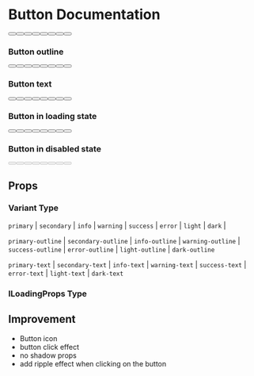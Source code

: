 
<Meta title="Components/Button" component={Button}/>

# Button Documentation
<Preview>
  <Story name="Button">
    <div style={{
      display: 'flex', 
      justifyContent: 'center', 
      alignItems: 'center', 
      gap: '1rem', 
      flexWrap: 'wrap',
    }}>
      <Button name="button" variant="primary"/>
      <Button name="button" variant="secondary"/>
      <Button name="button" variant="success"/>
      <Button name="button" variant="info"/>
      <Button name="button" variant="warning"/>
      <Button name="button" variant="error"/>
      <Button name="button" variant="light"/>
      <Button name="button" variant="dark"/>
    </div>
  </Story>
</Preview>

### Button outline

<Preview>
  <Story name="ButtonOutline">
    <div style={{
      display: 'flex', 
      justifyContent: 'center', 
      alignItems: 'center', 
      gap: '1rem', 
      flexWrap: 'wrap',
    }}>
      <Button name="button outline" variant="primary-outline"/>
      <Button name="button outline" variant="secondary-outline"/>
      <Button name="button outline" variant="success-outline"/>
      <Button name="button outline" variant="info-outline"/>
      <Button name="button outline" variant="warning-outline"/>
      <Button name="button outline" variant="error-outline"/>
      <Button name="button outline" variant="light-outline"/>
      <Button name="button outline" variant="dark-outline"/>
    </div>
  </Story>
</Preview>

### Button text

<Preview>
  <Story name="ButtonText">
    <div style={{
      display: 'flex', 
      justifyContent: 'center', 
      alignItems: 'center', 
      gap: '1rem', 
      flexWrap: 'wrap',
    }}>
      <Button name="button text" variant="primary-text"/>
      <Button name="button text" variant="secondary-text"/>
      <Button name="button text" variant="success-text"/>
      <Button name="button text" variant="info-text"/>
      <Button name="button text" variant="warning-text"/>
      <Button name="button text" variant="error-text"/>
      <Button name="button text" variant="light-text"/>
      <Button name="button text" variant="dark-text"/>
    </div>
  </Story>
</Preview>

### Button in loading state

<Preview>
  <Story name="ButtonLoading">
    <div style={{
      display: 'flex', 
      justifyContent: 'center', 
      alignItems: 'center', 
      gap: '1rem', 
      flexWrap: 'wrap',
    }}>
      <Button name="button" variant="primary" isLoading/>
      <Button name="button" variant="secondary" isLoading/>
      <Button name="button" variant="success" isLoading/>
      <Button name="button" variant="info" isLoading/>
      <Button name="button" variant="warning" isLoading/>
      <Button name="button" variant="error" isLoading/>
      <Button name="button" variant="light" isLoading/>
      <Button name="button" variant="dark" isLoading/>
    </div>
  </Story>
</Preview>

### Button in disabled state

<Preview>
  <Story name="ButtonDisabled">
    <div style={{
      display: 'flex', 
      justifyContent: 'center', 
      alignItems: 'center', 
      gap: '1rem', 
      flexWrap: 'wrap',
    }}>
      <Button name="button disabled" variant="primary" disabled/>
      <Button name="button disabled" variant="secondary" disabled/>
      <Button name="button disabled" variant="success" disabled/>
      <Button name="button disabled" variant="info" disabled/>
      <Button name="button disabled" variant="warning" disabled/>
      <Button name="button disabled" variant="error" disabled/>
      <Button name="button disabled" variant="light" disabled/>
      <Button name="button disabled" variant="dark" disabled/>
    </div>
  </Story>
</Preview>

## Props

<Props of={Button} components={{Button}} />

### Variant Type
`primary` | `secondary` | `info` | `warning` | `success` | `error` | `light` | `dark` |


  `primary-outline` | `secondary-outline` | `info-outline` | `warning-outline` | `success-outline` |
  `error-outline` | `light-outline` | `dark-outline`

  `primary-text` | `secondary-text` | `info-text` | `warning-text` | `success-text` |
  `error-text` | `light-text` | `dark-text`



### ILoadingProps Type
<Props of={LoadingBar} components={{LoadingBar}}/>


## Improvement
- Button icon
- button click effect
- no shadow props
- add ripple effect when clicking on the button
